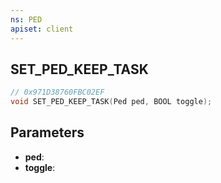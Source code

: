 ```yaml
---
ns: PED
apiset: client
---
```

## SET_PED_KEEP_TASK

```c
// 0x971D38760FBC02EF
void SET_PED_KEEP_TASK(Ped ped, BOOL toggle);
```


## Parameters
* **ped**:
* **toggle**:
